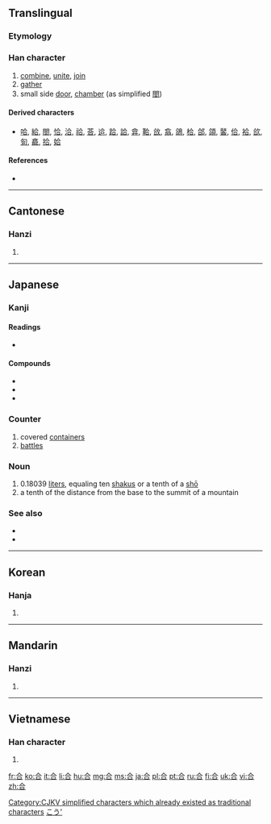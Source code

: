 {{also|閤|슴}}
==Translingual==
{{stroke order}}

===Etymology===
{{Han compound|亼|口|t2=mouth|ls=ic}}

[[Category:CJKV simplified characters which already existed as traditional characters]]

===Han character===
{{Han char|rn=30|rad=口|as=03|sn=6|four=8060<sub>1</sub>|canj=人一口 (OMR)}}

# [[combine]], [[unite]], [[join]]
# [[gather]]
# small side [[door]], [[chamber]] (as simplified [[閤]])
====Derived characters====
* [[哈]], [[給]], [[閤]], [[恰]], [[洽]], [[祫]], [[荅]], [[䢔]], [[跲]], [[詥]], [[弇]], [[鞈]], [[㪉]], [[翕]], [[鴿]], [[㭘]], [[郃]], [[頜]], [[䶀]], [[佮]], [[袷]], [[欱]], [[匌]], [[龕]], [[拾]], [[姶]]

====References====
* {{Han ref|kx=0174.240|dkj=03287|dj=0387.170|hdz=10581.010|uh=5408|ud=21512|bh=A658|bd=42584}}

----

==Cantonese==

===Hanzi===
{{yue-hanzi|jyut=|y=hap6}}

# {{defn|lang=yue|sort=口03}}

----

==Japanese==

===Kanji===
{{ja-kanji|grade=2|rs=口03}}

====Readings====
* {{ja-readings|on=[[ごう]] (gō), [[かっ]] (katsu), [[がっ]] (gatsu)|kun=[[あう]] (au), [[あわせる]] (awaseru)}}

====Compounds====
* {{term|合憎||[[unfortunately]]|tr=あいにく, ainiku|lang=ja|sc=Jpan}}
* {{term|連合||[[union]], [[alliance]], [[combination]]|tr=れんごう, rengō|lang=ja|sc=Jpan}}
* {{term|総合||synthesis, consolidation|tr=そうごう, sōgō|lang=ja|sc=Jpan}}

===Counter===
{{ja-pos|k|counter|hira=ごう|rom=gō|hidx=こう'}} 

# covered [[container]]s
# [[battle]]s

===Noun===
{{ja-noun|k|hira=ごう|rom=gō|hidx=こう'}} 

# 0.18039 [[liter]]s, equaling ten [[shaku]]s or a tenth of a [[shō]]
# a tenth of the distance from the base to the summit of a mountain

===See also===
* {{l|ja|勺|tr=しゃく, ''shaku''}}
* {{l|ja|升|tr=しょう, ''shō''}} 

[[Category:ja:Units of measure|こう']] 

----

==Korean==

===Hanja===
{{ko-hanja|hangeul=[[합]], [[갑]]|rv=hap, gap|mr=hap, kap}}

# {{defn|lang=ko|sort=口03}}

----

==Mandarin==

===Hanzi===
{{cmn-hanzi|pin=[[hé]] ([[he2]])|wg=ho<sup>2</sup>}}

# {{defn|lang=cmn|sort=口03}}

----

==Vietnamese==

===Han character===
{{vi-hantu|[[hiệp]], [[hợp]], [[cáp]], [[cóp]], [[góp]], [[gộp]], [[họp]], [[hạp]]|rs=口03}}

# {{defn|lang=vi|sort=口03}}

[[fr:合]]
[[ko:合]]
[[it:合]]
[[li:合]]
[[hu:合]]
[[mg:合]]
[[ms:合]]
[[ja:合]]
[[pl:合]]
[[pt:合]]
[[ru:合]]
[[fi:合]]
[[uk:合]]
[[vi:合]]
[[zh:合]]